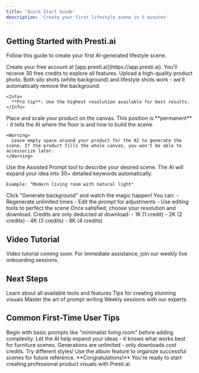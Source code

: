 ```yaml
---
title: 'Quick Start Guide'
description: 'Create your first lifestyle scene in 5 minutes'
---
```


## Getting Started with Presti.ai

Follow this guide to create your first AI-generated lifestyle scene.

<Steps>
  <Step title="Sign Up">
    Create your free account at [app.presti.ai](https://app.presti.ai). You'll receive 30 free credits to explore all features.
  </Step>
  <Step title="Upload Your Product">
    Upload a high-quality product photo. Both silo shots (white background) and lifestyle shots work - we'll automatically remove the background.
    
    <Info>
      **Pro tip**: Use the highest resolution available for best results.
    </Info>
  </Step>
  <Step title="Position Your Product">
    Place and scale your product on the canvas. This position is **permanent** - it tells the AI where the floor is and how to build the scene.
    
    <Warning>
      Leave empty space around your product for the AI to generate the scene. If the product fills the whole canvas, you won't be able to accessorize later.
    </Warning>
  </Step>
  <Step title="Create Your Scene">
    Use the Assisted Prompt tool to describe your desired scene. The AI will expand your idea into 30+ detailed keywords automatically.
    
    Example: "Modern living room with natural light"
  </Step>
  <Step title="Generate & Refine">
    Click "Generate background" and watch the magic happen! You can:
    - Regenerate unlimited times
    - Edit the prompt for adjustments
    - Use editing tools to perfect the scene
  </Step>
  <Step title="Download">
    Once satisfied, choose your resolution and download. Credits are only deducted at download:
    - 1K (1 credit)
    - 2K (2 credits)
    - 4K (3 credits)
    - 8K (4 credits)
  </Step>
</Steps>

## Video Tutorial

<Note>
  Video tutorial coming soon. For immediate assistance, join our weekly live onboarding sessions.
</Note>

## Next Steps

<CardGroup cols={2}>
  <Card
    title="Explore Features"
    icon="wand-magic-sparkles"
    href="/features/image-generation"
  >
    Learn about all available tools and features
  </Card>
  <Card
    title="Best Practices"
    icon="lightbulb"
    href="/guides/best-practices"
  >
    Tips for creating stunning visuals
  </Card>
  <Card
    title="AI Prompts Guide"
    icon="message-lines"
    href="/guides/ai-prompts"
  >
    Master the art of prompt writing
  </Card>
  <Card
    title="Join Live Training"
    icon="users"
    href="/support/live-onboarding"
  >
    Weekly sessions with our experts
  </Card>
</CardGroup>

## Common First-Time User Tips

<AccordionGroup>
  <Accordion title="Start with simple scenes">
    Begin with basic prompts like "minimalist living room" before adding complexity.
  </Accordion>
  <Accordion title="Use the Assisted Prompt">
    Let the AI help expand your ideas - it knows what works best for furniture scenes.
  </Accordion>
  <Accordion title="Experiment freely">
    Generations are unlimited - only downloads cost credits. Try different styles!
  </Accordion>
  <Accordion title="Save your favorites">
    Use the album feature to organize successful scenes for future reference.
  </Accordion>
</AccordionGroup>

<Check>
  **Congratulations!** You're ready to start creating professional product visuals with Presti.ai.
</Check>